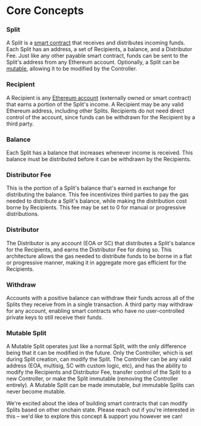 
# Core Concepts

### Split

A Split is a
[smart contract](https://ethereum.org/en/developers/docs/smart-contracts/) that
receives and distributes incoming funds. Each Split has an address, a set of
Recipients, a balance, and a Distributor Fee. Just like any other payable smart
contract, funds can be sent to the Split's address from any Ethereum account.
Optionally, a Split can be [mutable](/core-concepts#mutable-split), allowing it
to be modified by the Controller.

### Recipient

A Recipient is any
[Ethereum account](https://ethereum.org/en/developers/docs/accounts/#types-of-account)
(externally owned or smart contract) that earns a portion of the Split's income.
A Recipient may be any valid Ethereum address, including other Splits.
Recipients do not need direct control of the account, since funds can be
withdrawn for the Recipient by a third party.

### Balance

Each Split has a balance that increases whenever income is received. This
balance must be distributed before it can be withdrawn by the Recipients.

### Distributor Fee

This is the portion of a Split's balance that's earned in exchange for
distributing the balance. This fee incentivizes third parties to pay the gas
needed to distribute a Split's balance, while making the distribution cost borne
by Recipients. This fee may be set to 0 for manual or progressive distributions.

### Distributor

The Distributor is any account (EOA or SC) that distributes a Split's balance
for the Recipients, and earns the Distributor Fee for doing so. This
architecture allows the gas needed to distribute funds to be borne in a flat or
progressive manner, making it in aggregate more gas efficient for the
Recipients.

### Withdraw

Accounts with a positive balance can withdraw their funds across all of the
Splits they receive from in a single transaction. A third party may withdraw for
any account, enabling smart contracts who have no user-controlled private keys
to still receive their funds.

### Mutable Split

A Mutable Split operates just like a normal Split, with the only difference
being that it can be modified in the future. Only the Controller, which is set
during Split creation, can modify the Split. The Controller can be any valid
address (EOA, multisig, SC with custom logic, etc), and has the ability to
modify the Recipients and Distributor Fee, transfer control of the Split to a
new Controller, or make the Split immutable (removing the Controller entirely).
A Mutable Split can be made immutable, but immutable Splits can never become
mutable.

<Callout emoji="👾">
  We're excited about the idea of building smart contracts that can modify
  Splits based on other onchain state. Please reach out if you're interested in
  this – we'd like to explore this concept & support you however we can!
</Callout>
